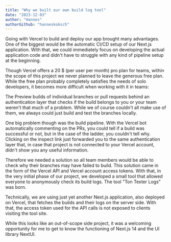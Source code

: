 ```yaml
---
title: "Why we built our own build log tool"
date: "2023-12-03"
author: "Hannes"
authorGithub: "hanneskoksch"
---
```


Going with Vercel to build and deploy our app brought many advantages. One of the biggest would be the automatic CI/CD setup of our Next.js application. With that, we could immediately focus on developing the actual application code and didn't have to struggle with any kind of pipeline setup at the beginning.



Though Vercel offers a 20 $ (per user per month) pro plan for teams, within the scope of this project we never planned to leave the generous free plan. While the free plan probably completely satisfies the needs of solo developers, it becomes more difficult when working with it in teams:

The Preview builds of individual branches or pull requests behind an authentication layer that checks if the build belongs to you or your team weren't that much of a problem. While we of course couldn't all make use of them, we always could just build and test the branches locally.

One big problem though was the build pipeline. With the Vercel bot automatically commenting on the PRs, you could tell if a build was successful or not, but in the case of the ladder, you couldn't tell why. Clicking on the inspect link just forwarded you to the same authentication layer that, in case that project is not connected to your Vercel account, didn't show you any useful information.

Therefore we needed a solution so all team members would be able to check why their branches may have failed to build. This solution came in the form of the Vercel API and Vercel account access tokens. With that, in the very initial phase of our project, we developed a small tool that allowed everyone to anonymously check its build logs. The tool "Ton Texter Logs" was born.

Technically, we are using just yet another Next.js application, also deployed on Vercel, that fetches the builds and their logs on the server side. With that, the access token used for the API calls is not exposed to clients visiting the tool site.

While this looks like an out-of-scope side project, it was a welcoming opportunity for me to get to know the functioning of Next.js 14 and the UI library NextUI.
